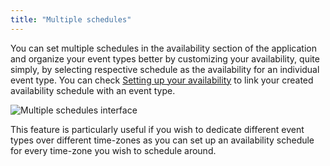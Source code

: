 ```yaml
---
title: "Multiple schedules"
---
```


You can set multiple schedules in the availability section of the application and organize your event types better by customizing your availability, quite simply, by selecting respective schedule as the availability for an individual event type. You can check [Setting up your availability](https://cal.com/docs/platform/atoms/availability-settings#availability-settings) to link your created availability schedule with an event type.

<Frame>
  <img src="/images/i1600x899-oXaqBFnOdR-p_kvdzt6.png" alt="Multiple schedules interface" />
</Frame>

This feature is particularly useful if you wish to dedicate different event types over different time-zones as you can set up an availability schedule for every time-zone you wish to schedule around.
